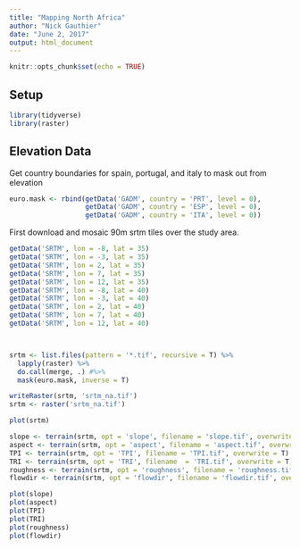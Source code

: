 ```yaml
---
title: "Mapping North Africa"
author: "Nick Gauthier"
date: "June 2, 2017"
output: html_document
---
```


```r
knitr::opts_chunk$set(echo = TRUE)
```

## Setup
```r
library(tidyverse)
library(raster)
```



## Elevation Data
Get country boundaries for spain, portugal, and italy to mask out from elevation
```r
euro.mask <- rbind(getData('GADM', country = 'PRT', level = 0),
                   getData('GADM', country = 'ESP', level = 0),
                   getData('GADM', country = 'ITA', level = 0))
```

First download and mosaic 90m srtm tiles over the study area.
```r

getData('SRTM', lon = -8, lat = 35)
getData('SRTM', lon = -3, lat = 35)
getData('SRTM', lon = 2, lat = 35)
getData('SRTM', lon = 7, lat = 35)
getData('SRTM', lon = 12, lat = 35)
getData('SRTM', lon = -8, lat = 40)
getData('SRTM', lon = -3, lat = 40)
getData('SRTM', lon = 2, lat = 40)
getData('SRTM', lon = 7, lat = 40)
getData('SRTM', lon = 12, lat = 40)



srtm <- list.files(pattern = '*.tif', recursive = T) %>% 
  lapply(raster) %>% 
  do.call(merge, .) #%>%
  mask(euro.mask, inverse = T)

writeRaster(srtm, 'srtm_na.tif')
srtm <- raster('srtm_na.tif')
```

```r
plot(srtm)
```

```r
slope <- terrain(srtm, opt = 'slope', filename = 'slope.tif', overwrite = T)
aspect <- terrain(srtm, opt = 'aspect', filename = 'aspect.tif', overwrite = T)
TPI <- terrain(srtm, opt = 'TPI', filename = 'TPI.tif', overwrite = T)
TRI <- terrain(srtm, opt = 'TRI', filename  = 'TRI.tif', overwrite = T)
roughness <- terrain(srtm, opt = 'roughness', filename = 'roughness.tif', overwrite = T)
flowdir <- terrain(srtm, opt = 'flowdir', filename = 'flowdir.tif', overwrite = T)
```

```r
plot(slope)
plot(aspect)
plot(TPI)
plot(TRI)
plot(roughness)
plot(flowdir)
```


